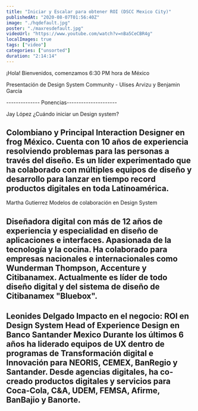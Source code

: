 ```yaml
---
title: "Iniciar y Escalar para obtener ROI (DSCC Mexico City)"
publishedAt: "2020-08-07T01:56:40Z"
image: "./hqdefault.jpg"
poster: "./maxresdefault.jpg"
videoUrl: "https://www.youtube.com/watch?v=nBa5CeCBR4g"
localImages: true
tags: ["video"]
categories: ["unsorted"]
duration: "2:14:14"
---
```

¡Hola! Bienvenidos, comenzamos 6:30 PM hora de México


Presentación de Design System Community - Ulises Arvizu y Benjamin García

-------------- Ponencias---------------------

Jay López
¿Cuándo iniciar un Design system?

Colombiano y Principal Interaction Designer en frog México. Cuenta con 10 años de experiencia resolviendo problemas para las personas a través del diseño. Es un líder experimentado que ha colaborado con múltiples equipos de diseño y desarrollo para lanzar en tiempo record productos digitales en toda Latinoamérica.
----------------------------------------------------

Martha Gutierrez
Modelos de colaboración en Design System

Diseñadora digital con más de 12 años de experiencia y especialidad en diseño de aplicaciones e interfaces. Apasionada de la tecnología y la cocina. Ha colaborado para empresas nacionales e internacionales como Wunderman Thompson, Accenture y Citibanamex. Actualmente es líder de todo diseño digital y del sistema de diseño de Citibanamex "Bluebox".
-----------------------------------------------------

Leonides Delgado
Impacto en el negocio: ROI en Design System
Head of Experience Design en Banco Santander Mexico
Durante los últimos 6 años ha liderado equipos de UX dentro de programas de Transformación digital e Innovación para NEORIS, CEMEX, BanRegio y Santander. Desde agencias digitales, ha co-creado productos digitales y servicios para Coca-Cola, C&A, UDEM, FEMSA, Afirme, BanBajio y Banorte.
-------------------------------------------------------
